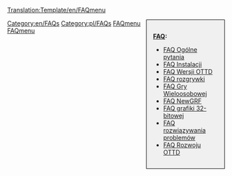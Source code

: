 <noinclude>[[Translation:Template/en/FAQmenu]]{{en/-}}</noinclude><div style="float:right;width:150px;border:1px solid black;background:#F0F0F0;padding:15px;-moz-border-radius:5px;">
<span style="font-weight:bold">[[Main/pl/FAQ|FAQ]]:</span>

* [[Main/pl/FAQ Ogólne pytania|FAQ Ogólne pytania]]
* [[Main/pl/FAQ Instalacji|FAQ Instalacji]]
* [[Main/pl/FAQ Wersje OpenTTD|FAQ Wersji OTTD]]
* [[Main/pl/FAQ rozgrywki|FAQ rozgrywki]]
* [[Main/pl/FAQ Gry Wieloosobowej|FAQ Gry Wieloosobowej]]
* [[Main/pl/FAQ NewGRF|FAQ NewGRF]]
* [[Main/pl/FAQ Grafiki 32bpp|FAQ grafiki 32-bitowej]]
* [[Main/pl/FAQ rozwiązywania problemów|FAQ rozwiązywania problemów]]
* [[Main/pl/FAQ rozwoju|FAQ Rozwoju OTTD]]
</div>
<includeonly>[[Category:en/FAQs]][[Category:pl/FAQs]]</includeonly><noinclude>
[[Category:pl/Szablony|FAQmenu]][[Category:pl/Nawigacji|FAQmenu]]
</noinclude>